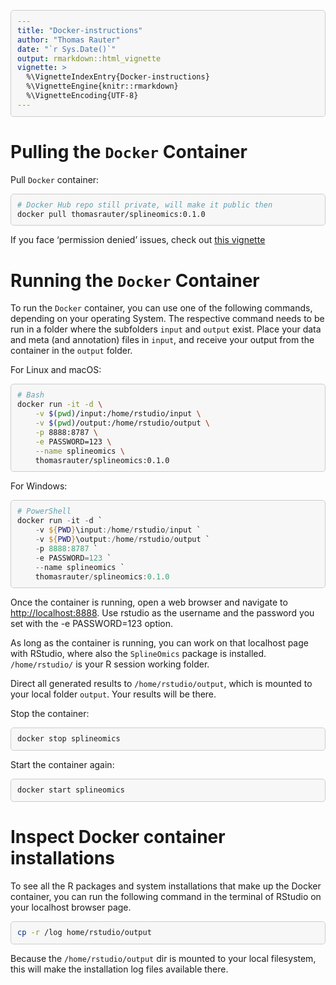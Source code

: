```yaml
---
title: "Docker-instructions"
author: "Thomas Rauter"
date: "`r Sys.Date()`"
output: rmarkdown::html_vignette
vignette: >
  %\VignetteIndexEntry{Docker-instructions}
  %\VignetteEngine{knitr::rmarkdown}
  %\VignetteEncoding{UTF-8}
---
```


<style>
.sourceCode pre {
  background-color: #f7f7f7;
  padding: 10px;
  border: 1px solid #ccc;
  border-radius: 5px;
  overflow-x: auto;
  position: relative;
}

.copy-btn {
  position: absolute;
  top: 10px;
  right: 10px;
  border: none;
  background: #4CAF50;
  color: white;
  padding: 5px 10px;
  cursor: pointer;
  border-radius: 5px;
}

.copy-btn:hover {
  background: #45a049;
}
</style>

<script>
document.addEventListener("DOMContentLoaded", function() {
  document.querySelectorAll(".sourceCode pre").forEach(function(block) {
    var button = document.createElement("button");
    button.innerHTML = "Copy";
    button.className = "copy-btn";
    block.appendChild(button);

    button.addEventListener("click", function() {
      var code = Array.from(block.childNodes)
                      .filter(node => node.nodeType === Node.TEXT_NODE)
                      .map(node => node.textContent)
                      .join('');
      navigator.clipboard.writeText(code).then(function() {
        button.innerHTML = "Copied!";
        setTimeout(function() {
          button.innerHTML = "Copy";
        }, 2000);
      });
    });
  });
});
</script>

# Pulling the `Docker` Container

Pull `Docker` container:

``` sh
# Docker Hub repo still private, will make it public then
docker pull thomasrauter/splineomics:0.1.0
```

If you face 'permission denied' issues, check out [this vignette](https://raw.githubusercontent.com/csbg/SplineOmics/main/doc/Docker_permission_denied.html)

# Running the `Docker` Container

To run the `Docker` container, you can use one of the following commands, depending on your operating System. The respective command needs to be run in a folder where the subfolders `input` and `output` exist. Place your data and meta (and annotation) files in `input`, and receive your output from the container in the `output` folder.

For Linux and macOS:

``` sh
# Bash
docker run -it -d \
    -v $(pwd)/input:/home/rstudio/input \
    -v $(pwd)/output:/home/rstudio/output \
    -p 8888:8787 \
    -e PASSWORD=123 \
    --name splineomics \
    thomasrauter/splineomics:0.1.0
```

For Windows:

``` powershell
# PowerShell
docker run -it -d `
    -v ${PWD}\input:/home/rstudio/input `
    -v ${PWD}\output:/home/rstudio/output `
    -p 8888:8787 `
    -e PASSWORD=123 `
    --name splineomics `
    thomasrauter/splineomics:0.1.0
```

Once the container is running, open a web browser and navigate to <http://localhost:8888>. Use rstudio as the username and the password you set with the -e PASSWORD=123 option.

As long as the container is running, you can work on that localhost page with RStudio, where also the `SplineOmics` package is installed. `/home/rstudio/` is your R session working folder.

Direct all generated results to `/home/rstudio/output`, which is mounted to your local folder `output`. Your results will be there.

Stop the container:

``` sh
docker stop splineomics
```

Start the container again:

``` sh
docker start splineomics
```

# Inspect Docker container installations

To see all the R packages and system installations that make up the Docker container, you can run the following command in the terminal of RStudio on your localhost browser page.

``` sh
cp -r /log home/rstudio/output
```

Because the `/home/rstudio/output` dir is mounted to your local filesystem, this will make the installation log files available there.